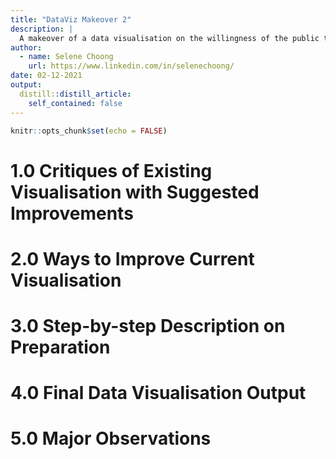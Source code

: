 ```yaml
---
title: "DataViz Makeover 2"
description: |
  A makeover of a data visualisation on the willingness of the public towards Covid-19 vaccination. Data was obtained from Imperial College London YouGov Covid 19 Behaviour Tracker Data Hub hosted at Github (https://github.com/YouGov-Data/covid-19-tracker), with the focus on survey data collected in January 2021.
author:
  - name: Selene Choong
    url: https://www.linkedin.com/in/selenechoong/
date: 02-12-2021
output:
  distill::distill_article:
    self_contained: false
---
```



```r
knitr::opts_chunk$set(echo = FALSE)
```

# 1.0  Critiques of Existing Visualisation with Suggested Improvements


# 2.0  Ways to Improve Current Visualisation


# 3.0  Step-by-step Description on Preparation


# 4.0  Final Data Visualisation Output


# 5.0  Major Observations



